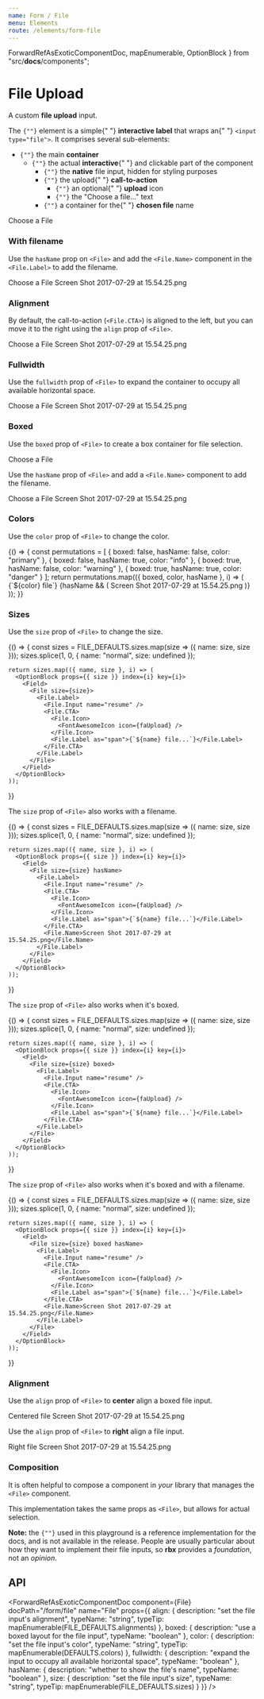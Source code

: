 ```yaml
---
name: Form / File
menu: Elements
route: /elements/form-file
---
```



  ForwardRefAsExoticComponentDoc,
  mapEnumerable,
  OptionBlock
} from "src/__docs__/components";

# File Upload

A custom **file upload** input.

<Content>
  <p>
    The <code>{"<File>"}</code> element is a simple{" "}
    <strong>interactive label</strong> that wraps an{" "}
    <code>&lt;input type="file"&gt;</code>. It comprises several sub-elements:
  </p>
  <ul>
    <li>
      <code>{"<File>"}</code> the main <strong>container</strong>
      <ul>
        <li>
          <code>{"<File.Label>"}</code> the actual <strong>interactive</strong>{" "}
          and clickable part of the component
          <ul>
            <li>
              <code>{"<File.Input>"}</code> the <strong>native</strong> file
              input, hidden for styling purposes
            </li>
            <li>
              <code>{"<File.CTA>"}</code> the upload{" "}
              <strong>call-to-action</strong>
              <ul>
                <li>
                  <code>{"<File.Icon>"}</code> an optional{" "}
                  <strong>upload</strong> icon
                </li>
                <li>
                  <code>{"<File.Label>"}</code> the "Choose a file…" text
                </li>
              </ul>
            </li>
            <li>
              <code>{"<File.Name>"}</code> a container for the{" "}
              <strong>chosen file</strong> name
            </li>
          </ul>
        </li>
      </ul>
    </li>
  </ul>
</Content>

<Playground>
  <File>
    <File.Label>
      <File.Input name="resume" />
      <File.CTA>
        <File.Icon>
          <FontAwesomeIcon icon={faUpload} />
        </File.Icon>
        <File.Label as="span">Choose a File</File.Label>
      </File.CTA>
    </File.Label>
  </File>
</Playground>

### With filename

Use the `hasName` prop on `<File>` and add the `<File.Name>` component in the `<File.Label>` to add the filename.

<Playground>
  <File hasName>
    <File.Label>
      <File.Input name="resume" />
      <File.CTA>
        <File.Icon>
          <FontAwesomeIcon icon={faUpload} />
        </File.Icon>
        <File.Label as="span">Choose a File</File.Label>
      </File.CTA>
      <File.Name>Screen Shot 2017-07-29 at 15.54.25.png</File.Name>
    </File.Label>
  </File>
</Playground>

### Alignment

By default, the call-to-action (`<File.CTA>`) is aligned to the left, but you can move it to the right using the `align` prop of `<File>`.

<Playground>
  <File hasName align="right">
    <File.Label>
      <File.Input name="resume" />
      <File.CTA>
        <File.Icon>
          <FontAwesomeIcon icon={faUpload} />
        </File.Icon>
        <File.Label as="span">Choose a File</File.Label>
      </File.CTA>
      <File.Name>Screen Shot 2017-07-29 at 15.54.25.png</File.Name>
    </File.Label>
  </File>
</Playground>

### Fullwidth

Use the `fullwidth` prop of `<File>` to expand the container to occupy all available horizontal space.

<Playground>
  <File hasName fullwidth>
    <File.Label>
      <File.Input name="resume" />
      <File.CTA>
        <File.Icon>
          <FontAwesomeIcon icon={faUpload} />
        </File.Icon>
        <File.Label as="span">Choose a File</File.Label>
      </File.CTA>
      <File.Name>Screen Shot 2017-07-29 at 15.54.25.png</File.Name>
    </File.Label>
  </File>
</Playground>

### Boxed

Use the `boxed` prop of `<File>` to create a box container for file selection.

<Playground>
  <File boxed>
    <File.Label>
      <File.Input name="resume" />
      <File.CTA>
        <File.Icon>
          <FontAwesomeIcon icon={faUpload} />
        </File.Icon>
        <File.Label as="span">Choose a File</File.Label>
      </File.CTA>
    </File.Label>
  </File>
</Playground>

Use the `hasName` prop of `<File>` and add a `<File.Name>` component to add the filename.

<Playground>
  <File hasName boxed>
    <File.Label>
      <File.Input name="resume" />
      <File.CTA>
        <File.Icon>
          <FontAwesomeIcon icon={faUpload} />
        </File.Icon>
        <File.Label as="span">Choose a File</File.Label>
      </File.CTA>
      <File.Name>Screen Shot 2017-07-29 at 15.54.25.png</File.Name>
    </File.Label>
  </File>
</Playground>

### Colors

Use the `color` prop of `<File>` to change the color.

<Playground>
  {() => {
    const permutations = [
      { boxed: false, hasName: false, color: "primary" },
      { boxed: false, hasName: true, color: "info" },
      { boxed: true, hasName: false, color: "warning" },
      { boxed: true, hasName: true, color: "danger" }
    ];
    return permutations.map(({ boxed, color, hasName }, i) => (
      <OptionBlock props={{ boxed, color, hasName }} index={i} key={i}>
        <Field>
          <File boxed={boxed} color={color} hasName={hasName}>
            <File.Label>
              <File.Input name="resume" />
              <File.CTA>
                <File.Icon>
                  <FontAwesomeIcon icon={faUpload} />
                </File.Icon>
                <File.Label as="span">{`${color} file`}</File.Label>
              </File.CTA>
              {hasName && (
                <File.Name>Screen Shot 2017-07-29 at 15.54.25.png</File.Name>
              )}
            </File.Label>
          </File>
        </Field>
      </OptionBlock>
    ));
  }}
</Playground>

### Sizes

Use the `size` prop of `<File>` to change the size.

<Playground>
  {() => {
    const sizes = FILE_DEFAULTS.sizes.map(size => ({ name: size, size }));
    sizes.splice(1, 0, { name: "normal", size: undefined });

    return sizes.map(({ name, size }, i) => (
      <OptionBlock props={{ size }} index={i} key={i}>
        <Field>
          <File size={size}>
            <File.Label>
              <File.Input name="resume" />
              <File.CTA>
                <File.Icon>
                  <FontAwesomeIcon icon={faUpload} />
                </File.Icon>
                <File.Label as="span">{`${name} file...`}</File.Label>
              </File.CTA>
            </File.Label>
          </File>
        </Field>
      </OptionBlock>
    ));

}}

</Playground>

The `size` prop of `<File>` also works with a filename.

<Playground>
  {() => {
    const sizes = FILE_DEFAULTS.sizes.map(size => ({ name: size, size }));
    sizes.splice(1, 0, { name: "normal", size: undefined });

    return sizes.map(({ name, size }, i) => (
      <OptionBlock props={{ size }} index={i} key={i}>
        <Field>
          <File size={size} hasName>
            <File.Label>
              <File.Input name="resume" />
              <File.CTA>
                <File.Icon>
                  <FontAwesomeIcon icon={faUpload} />
                </File.Icon>
                <File.Label as="span">{`${name} file...`}</File.Label>
              </File.CTA>
              <File.Name>Screen Shot 2017-07-29 at 15.54.25.png</File.Name>
            </File.Label>
          </File>
        </Field>
      </OptionBlock>
    ));

}}

</Playground>

The `size` prop of `<File>` also works when it's boxed.

<Playground>
  {() => {
    const sizes = FILE_DEFAULTS.sizes.map(size => ({ name: size, size }));
    sizes.splice(1, 0, { name: "normal", size: undefined });

    return sizes.map(({ name, size }, i) => (
      <OptionBlock props={{ size }} index={i} key={i}>
        <Field>
          <File size={size} boxed>
            <File.Label>
              <File.Input name="resume" />
              <File.CTA>
                <File.Icon>
                  <FontAwesomeIcon icon={faUpload} />
                </File.Icon>
                <File.Label as="span">{`${name} file...`}</File.Label>
              </File.CTA>
            </File.Label>
          </File>
        </Field>
      </OptionBlock>
    ));

}}

</Playground>

The `size` prop of `<File>` also works when it's boxed and with a filename.

<Playground>
  {() => {
    const sizes = FILE_DEFAULTS.sizes.map(size => ({ name: size, size }));
    sizes.splice(1, 0, { name: "normal", size: undefined });

    return sizes.map(({ name, size }, i) => (
      <OptionBlock props={{ size }} index={i} key={i}>
        <Field>
          <File size={size} boxed hasName>
            <File.Label>
              <File.Input name="resume" />
              <File.CTA>
                <File.Icon>
                  <FontAwesomeIcon icon={faUpload} />
                </File.Icon>
                <File.Label as="span">{`${name} file...`}</File.Label>
              </File.CTA>
              <File.Name>Screen Shot 2017-07-29 at 15.54.25.png</File.Name>
            </File.Label>
          </File>
        </Field>
      </OptionBlock>
    ));

}}

</Playground>

### Alignment

Use the `align` prop of `<File>` to **center** align a boxed file input.

<Playground>
  <OptionBlock props={{ align: "centered", boxed: true, hasName: true }}>
    <Field>
      <File align="centered" hasName boxed color="success">
        <File.Label>
          <File.Input name="resume" />
          <File.CTA>
            <File.Icon>
              <FontAwesomeIcon icon={faUpload} />
            </File.Icon>
            <File.Label as="span">Centered file</File.Label>
          </File.CTA>
          <File.Name>Screen Shot 2017-07-29 at 15.54.25.png</File.Name>
        </File.Label>
      </File>
    </Field>
  </OptionBlock>
</Playground>

Use the `align` prop of `<File>` to **right** align a file input.

<Playground>
  <OptionBlock props={{ align: "right", hasName: true }}>
    <Field>
      <File align="right" hasName color="info">
        <File.Label>
          <File.Input name="resume" />
          <File.CTA>
            <File.Icon>
              <FontAwesomeIcon icon={faUpload} />
            </File.Icon>
            <File.Label as="span">Right file</File.Label>
          </File.CTA>
          <File.Name>Screen Shot 2017-07-29 at 15.54.25.png</File.Name>
        </File.Label>
      </File>
    </Field>
  </OptionBlock>
</Playground>

### Composition

It is often helpful to compose a component in _your_ library that manages the `<File>` component.

This implementation takes the same props as `<File>`, but allows for actual selection.

<Playground>
  <SimpleFileManager name="resume" hasName />
</Playground>

<Notification color="warning">
  <strong>Note:</strong> the <code>{"<SimpleFileManager>"}</code> used in this
  playground is a reference implementation for the docs, and is not available in
  the release. People are usually particular about how they want to implement
  their file inputs, so <strong>rbx</strong> provides a <em>foundation</em>, not
  an <em>opinion</em>.
</Notification>

## API

<ForwardRefAsExoticComponentDoc
  component={File}
  docPath="/form/file"
  name="File"
  props={{
    align: {
      description: "set the file input's alignment",
      typeName: "string",
      typeTip: mapEnumerable(FILE_DEFAULTS.alignments)
    },
    boxed: {
      description: "use a boxed layout for the file input",
      typeName: "boolean"
    },
    color: {
      description: "set the file input's color",
      typeName: "string",
      typeTip: mapEnumerable(DEFAULTS.colors)
    },
    fullwidth: {
      description: "expand the input to occupy all available horizontal space",
      typeName: "boolean"
    },
    hasName: {
      description: "whether to show the file's name",
      typeName: "boolean"
    },
    size: {
      description: "set the file input's size",
      typeName: "string",
      typeTip: mapEnumerable(FILE_DEFAULTS.sizes)
    }
  }}
/>

<ForwardRefAsExoticComponentDoc
  component={File.CTA}
  docPath="/form/file"
  name="File.CTA"
/>

<ForwardRefAsExoticComponentDoc
  component={File.Icon}
  docPath="/form/file"
  name="File.Icon"
/>

<ForwardRefAsExoticComponentDoc
  component={File.Input}
  docPath="/form/file"
  name="File.Input"
/>

<ForwardRefAsExoticComponentDoc
  component={File.Label}
  docPath="/form/file"
  name="File.Label"
/>

<ForwardRefAsExoticComponentDoc
  component={File.Name}
  docPath="/form/file"
  name="File.Name"
/>
